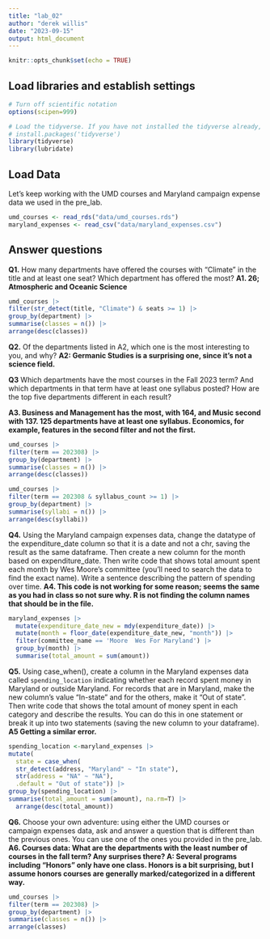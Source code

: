 ```yaml
---
title: "lab_02"
author: "derek willis"
date: "2023-09-15"
output: html_document
---
```


```r
knitr::opts_chunk$set(echo = TRUE)
```

## Load libraries and establish settings

```r
# Turn off scientific notation
options(scipen=999)

# Load the tidyverse. If you have not installed the tidyverse already, remove the # from the next line and run it first.  
# install.packages('tidyverse')
library(tidyverse)
library(lubridate)
```

## Load Data

Let's keep working with the UMD courses and Maryland campaign expense data we used in the pre_lab.

```r
umd_courses <- read_rds("data/umd_courses.rds")
maryland_expenses <- read_csv("data/maryland_expenses.csv")
```

## Answer questions

**Q1.** How many departments have offered the courses with "Climate" in the title and at least one seat? Which department has offered the most? **A1. 26; Atmospheric and Oceanic Science**

```r
umd_courses |>
filter(str_detect(title, "Climate") & seats >= 1) |>
group_by(department) |>
summarise(classes = n()) |>
arrange(desc(classes))
```

**Q2.** Of the departments listed in A2, which one is the most interesting to you, and why? **A2: Germanic Studies is a surprising one, since it's not a science field.**

**Q3** Which departments have the most courses in the Fall 2023 term? And which departments in that term have at least one syllabus posted? How are the top five departments different in each result?

**A3. Business and Management has the most, with 164, and Music second with 137. 125 departments have at least one syllabus. Economics, for example, features in the second filter and not the first.**

```r
umd_courses |>
filter(term == 202308) |>
group_by(department) |>
summarise(classes = n()) |>
arrange(desc(classes))

umd_courses |>
filter(term == 202308 & syllabus_count >= 1) |>
group_by(department) |>
summarise(syllabi = n()) |>
arrange(desc(syllabi))
```

**Q4.** Using the Maryland campaign expenses data, change the datatype of the expenditure_date column so that it is a date and not a chr, saving the result as the same dataframe. Then create a new column for the month based on expenditure_date. Then write code that shows total amount spent each month by Wes Moore's committee (you'll need to search the data to find the exact name). Write a sentence describing the pattern of spending over time. **A4. This code is not working for some reason; seems the same as you had in class so not sure why. R is not finding the column names that should be in the file.**

```r
maryland_expenses |>
  mutate(expenditure_date_new = mdy(expenditure_date)) |>
  mutate(month = floor_date(expenditure_date_new, "month")) |>
  filter(committee_name == 'Moore  Wes For Maryland') |>
  group_by(month) |>
  summarise(total_amount = sum(amount))
```

**Q5.** Using case_when(), create a column in the Maryland expenses data called `spending_location` indicating whether each record spent money in Maryland or outside Maryland. For records that are in Maryland, make the new column's value "In-state" and for the others, make it "Out of state". Then write code that shows the total amount of money spent in each category and describe the results. You can do this in one statement or break it up into two statements (saving the new column to your dataframe). **A5 Getting a similar error.**

```r
spending_location <-maryland_expenses |>
mutate( 
  state = case_when(
  str_detect(address, "Maryland" ~ "In state"),
  str(address = "NA" ~ "NA"),
  .default = "Out of state")) |>
group_by(spending_location) |>
summarise(total_amount = sum(amount), na.rm=T) |>
  arrange(desc(total_amount))
```

**Q6.** Choose your own adventure: using either the UMD courses or campaign expenses data, ask and answer a question that is different than the previous ones. You can use one of the ones you provided in the pre_lab. **A6. Courses data: What are the departments with the least number of courses in the fall term? Any surprises there? A: Several programs including "Honors" only have one class. Honors is a bit surprising, but I assume honors courses are generally marked/categorized in a different way.\
**

```r
umd_courses |>
filter(term == 202308) |>
group_by(department) |>
summarise(classes = n()) |>
arrange(classes)

```
